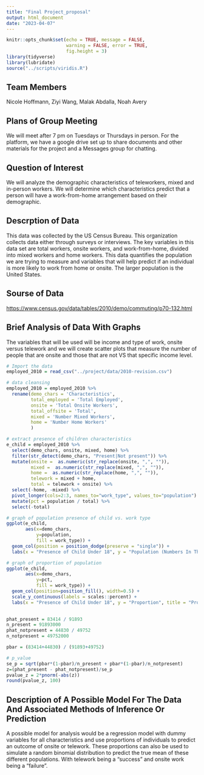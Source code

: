 ```yaml
---
title: "Final Project_proposal"
output: html_document
date: "2023-04-07"
---
```


```r
knitr::opts_chunk$set(echo = TRUE, message = FALSE,
                      warning = FALSE, error = TRUE,
                      fig.height = 3)
library(tidyverse)
library(lubridate)
source("../scripts/viridis.R")
```

## Team Members

Nicole Hoffmann, Ziyi Wang, Malak Abdalla, Noah Avery

## Plans of Group Meeting

We will meet after 7 pm on Tuesdays or Thursdays in person. For the platform, we have a google drive set up to share documents and other materials for the project and a Messages group for chatting.

## Question of Interest

We will analyze the demographic characteristics of teleworkers, mixed and in-person workers. We will determine which characteristics predict that a person will have a work-from-home arrangement based on their demographic.

## Descrption of Data

This data was collected by the US Census Bureau. This organization collects data either through surveys or interviews. The key variables in this data set are total workers, onsite workers, and work-from-home, divided into mixed workers and home workers. This data quantifies the population we are trying to measure and variables that will help predict if an individual is more likely to work from home or onsite. The larger population is the United States.

## Sourse of Data

<https://www.census.gov/data/tables/2010/demo/commuting/p70-132.html>

## Brief Analysis of Data With Graphs

The variables that will be used will be income and type of work, onsite versus telework and we will create scatter plots that measure the number of people that are onsite and those that are not VS that specific income level.

```r
# Import the data
employed_2010 = read_csv("../project/data/2010-revision.csv")
```

```r
# data cleansing
employed_2010 = employed_2010 %>%
  rename(demo_chars = 'Characteristics',
         total_employed = 'Total Employed',
         onsite = 'Total Onsite Workers',
         total_offsite = 'Total',
         mixed = 'Number Mixed Workers',
         home = 'Number Home Workers'
         ) 

```

```r

# extract presence of children characteristics
e_child = employed_2010 %>%
  select(demo_chars, onsite, mixed, home) %>%
  filter(str_detect(demo_chars, "Present|Not present")) %>%
  mutate(onsite =  as.numeric(str_replace(onsite, ",", "")),
         mixed =  as.numeric(str_replace(mixed, ",", "")),
         home =  as.numeric(str_replace(home, ",", "")),
         telework = mixed + home,
         total = telework + onsite) %>%
  select(-home, -mixed) %>%
  pivot_longer(cols=2:3, names_to="work_type", values_to="population") %>%
  mutate(pct = population / total) %>%
  select(-total)
```

```r
# graph of population presence of child vs. work type
ggplot(e_child, 
       aes(x=demo_chars,
           y=population,
           fill = work_type)) +
  geom_col(position = position_dodge(preserve = "single")) +
  labs(x = "Presence of Child Under 18", y = "Population (Numbers In Thousands)", title = "Population of Different Work Types by Presence of Child")

# graph of proportion of population 
ggplot(e_child, 
       aes(x=demo_chars,
           y=pct,
           fill = work_type)) +
  geom_col(position=position_fill(), width=0.5) +
  scale_y_continuous(labels = scales::percent) +
  labs(x = "Presence of Child Under 18", y = "Proportion", title = "Proportion of Population of Different Work Types by Presence of Child")
  
```

```r
phat_present = 83414 / 91893
n_present = 91893000
phat_notpresent = 44830 / 49752
n_notpresent = 49752000

pbar = (83414+44830) / (91893+49752)

# p_value
se_p = sqrt(pbar*(1-pbar)/n_present + pbar*(1-pbar)/n_notpresent)
z=(phat_present - phat_notpresent)/se_p
pvalue_z = 2*pnorm(-abs(z))
round(pvalue_z, 100)
```

## Description of A Possible Model For The Data And Associated Methods of Inference Or Prediction

A possible model for analysis would be a regression model with dummy variables for all characteristics and use proportions of individuals to predict an outcome of onsite or telework. These proportions can also be used to simulate a random binomial distribution to predict the true mean of these different populations. With telework being a "success" and onsite work being a "failure".
